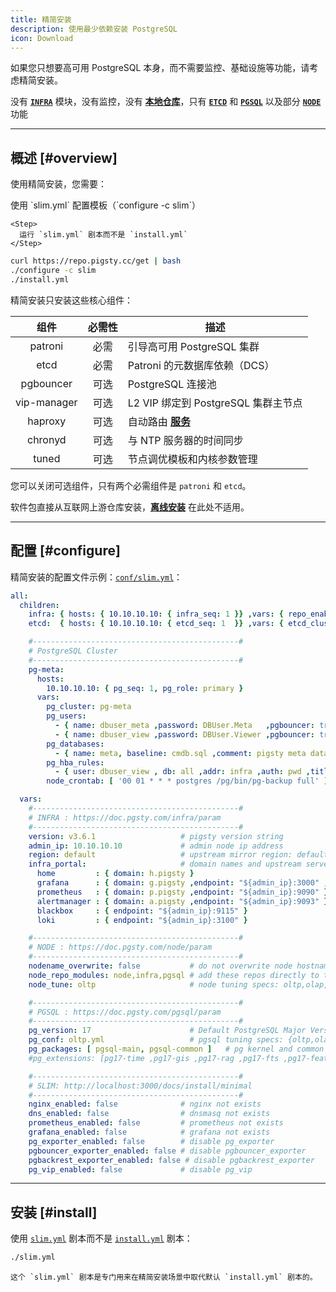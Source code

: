 ```yaml
---
title: 精简安装
description: 使用最少依赖安装 PostgreSQL
icon: Download
---
```



如果您只想要高可用 PostgreSQL 本身，而不需要监控、基础设施等功能，请考虑精简安装。

没有 [**`INFRA`**](/zh/infra/) 模块，没有监控，没有 [**本地仓库**](/zh/admin/repo)，只有 [**`ETCD`**](/zh/etcd/) 和 [**`PGSQL`**](/zh/pgsql/) 以及部分 [**`NODE`**](/zh/node/) 功能


------

## 概述 [#overview]

使用精简安装，您需要：

<Steps>
    <Step>
      使用 `slim.yml` 配置模板（`configure -c slim`）
    </Step>

    <Step>
      运行 `slim.yml` 剧本而不是 `install.yml`
    </Step>
</Steps>

```bash
curl https://repo.pigsty.cc/get | bash
./configure -c slim
./install.yml
```


精简安装只安装这些核心组件：

|     组件      |                         必需性                         | 描述                                |
|:-----------:|:---------------------------------------------------:|-----------------------------------|
|   patroni   | <span className="text-red-500 font-black">必需</span> | 引导高可用 PostgreSQL 集群               |
|    etcd     | <span className="text-red-500 font-black">必需</span> | Patroni 的元数据库依赖（DCS）              |
|  pgbouncer  | <span className="text-blue-500 font-bold">可选</span> | PostgreSQL 连接池                    |
| vip-manager | <span className="text-blue-500 font-bold">可选</span> | L2 VIP 绑定到 PostgreSQL 集群主节点       |
|   haproxy   | <span className="text-blue-500 font-bold">可选</span> | 自动路由 [**服务**](/zh/pgsql/service/) |
|   chronyd   | <span className="text-blue-500 font-bold">可选</span> | 与 NTP 服务器的时间同步                    |
|    tuned    | <span className="text-blue-500 font-bold">可选</span> | 节点调优模板和内核参数管理                     |

您可以关闭可选组件，只有两个必需组件是 `patroni` 和 `etcd`。

软件包直接从互联网上游仓库安装，[**离线安装**](/zh/install/offline) 在此处不适用。


------

## 配置 [#configure]

精简安装的配置文件示例：[`conf/slim.yml`](https://github.com/pgsty/pigsty/blob/main/conf/slim.yml)：

```yaml
all:
  children:
    infra: { hosts: { 10.10.10.10: { infra_seq: 1 }} ,vars: { repo_enabled: false }}
    etcd:  { hosts: { 10.10.10.10: { etcd_seq: 1  }} ,vars: { etcd_cluster: etcd  }}

    #----------------------------------------------#
    # PostgreSQL Cluster
    #----------------------------------------------#
    pg-meta:
      hosts:
        10.10.10.10: { pg_seq: 1, pg_role: primary }
      vars:
        pg_cluster: pg-meta
        pg_users:
          - { name: dbuser_meta ,password: DBUser.Meta   ,pgbouncer: true ,roles: [dbrole_admin   ] ,comment: pigsty admin user }
          - { name: dbuser_view ,password: DBUser.Viewer ,pgbouncer: true ,roles: [dbrole_readonly] ,comment: read-only viewer  }
        pg_databases:
          - { name: meta, baseline: cmdb.sql ,comment: pigsty meta database ,schemas: [pigsty] ,extensions: [ vector ]}
        pg_hba_rules:
          - { user: dbuser_view , db: all ,addr: infra ,auth: pwd ,title: 'allow grafana dashboard access cmdb from infra nodes' }
        node_crontab: [ '00 01 * * * postgres /pg/bin/pg-backup full' ] # make a full backup every 1am

  vars:
    #----------------------------------------------#
    # INFRA : https://doc.pgsty.com/infra/param
    #----------------------------------------------#
    version: v3.6.1                   # pigsty version string
    admin_ip: 10.10.10.10             # admin node ip address
    region: default                   # upstream mirror region: default,china,europe
    infra_portal:                     # domain names and upstream servers
      home         : { domain: h.pigsty }
      grafana      : { domain: g.pigsty ,endpoint: "${admin_ip}:3000" , websocket: true }
      prometheus   : { domain: p.pigsty ,endpoint: "${admin_ip}:9090" }
      alertmanager : { domain: a.pigsty ,endpoint: "${admin_ip}:9093" }
      blackbox     : { endpoint: "${admin_ip}:9115" }
      loki         : { endpoint: "${admin_ip}:3100" }

    #----------------------------------------------#
    # NODE : https://doc.pgsty.com/node/param
    #----------------------------------------------#
    nodename_overwrite: false           # do not overwrite node hostname on single node mode
    node_repo_modules: node,infra,pgsql # add these repos directly to the singleton node
    node_tune: oltp                     # node tuning specs: oltp,olap,tiny,crit

    #----------------------------------------------#
    # PGSQL : https://doc.pgsty.com/pgsql/param
    #----------------------------------------------#
    pg_version: 17                      # Default PostgreSQL Major Version is 17
    pg_conf: oltp.yml                   # pgsql tuning specs: {oltp,olap,tiny,crit}.yml
    pg_packages: [ pgsql-main, pgsql-common ]   # pg kernel and common utils
    #pg_extensions: [pg17-time ,pg17-gis ,pg17-rag ,pg17-fts ,pg17-feat ,pg17-lang ,pg17-type ,pg17-util ,pg17-func ,pg17-admin ,pg17-stat ,pg17-sec ,pg17-fdw ,pg17-sim ,pg17-etl ,pg17-olap]

    #----------------------------------------------#
    # SLIM: http://localhost:3000/docs/install/minimal
    #----------------------------------------------#
    nginx_enabled: false              # nginx not exists
    dns_enabled: false                # dnsmasq not exists
    prometheus_enabled: false         # prometheus not exists
    grafana_enabled: false            # grafana not exists
    pg_exporter_enabled: false        # disable pg_exporter
    pgbouncer_exporter_enabled: false # disable pgbouncer_exporter
    pgbackrest_exporter_enabled: false # disable pgbackrest_exporter
    pg_vip_enabled: false             # disable pg_vip
```


------

## 安装 [#install]

使用 [`slim.yml`](https://github.com/pgsty/pigsty/blob/main/slim.yml) 剧本而不是 [`install.yml`](https://github.com/pgsty/pigsty/blob/main/install.yml) 剧本：

```bash
./slim.yml
```

<Callout type="warn" title="不要使用 install.yml 进行精简安装">

    这个 `slim.yml` 剧本是专门用来在精简安装场景中取代默认 `install.yml` 剧本的。

</Callout>